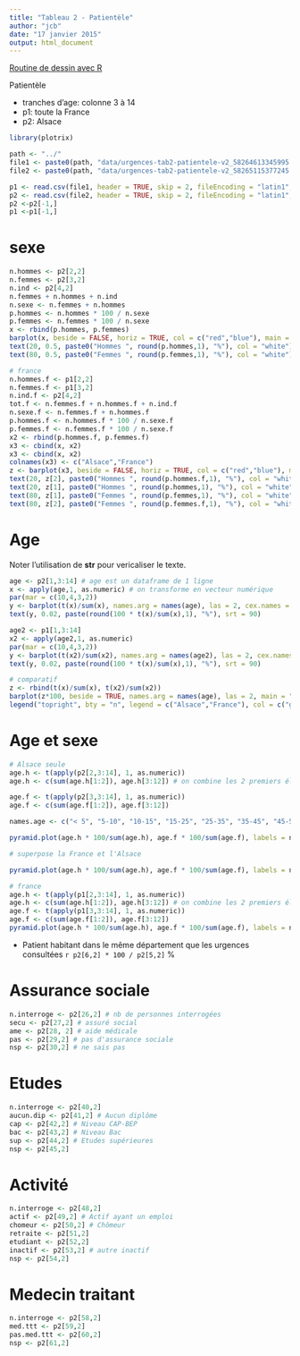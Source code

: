 ```yaml
---
title: "Tableau 2 - Patientèle"
author: "jcb"
date: "17 janvier 2015"
output: html_document
---
```


[Routine de dessin avec R](http://rpackages.ianhowson.com/cran/plotrix/)

Patientèle

- tranches d'age: colonne 3 à 14
- p1: toute la France
- p2: Alsace

```r
library(plotrix)

path <- "../"
file1 <- paste0(path, "data/urgences-tab2-patientele-v2_58264613345995.csv") # France
file2 <- paste0(path, "data/urgences-tab2-patientele-v2_58265115377245.csv") # Alsace

p1 <- read.csv(file1, header = TRUE, skip = 2, fileEncoding = "latin1", blank.lines.skip = TRUE)
p2 <- read.csv(file2, header = TRUE, skip = 2, fileEncoding = "latin1", blank.lines.skip = TRUE)
p2 <-p2[-1,]
p1 <-p1[-1,]
```

sexe
====

```r
n.hommes <- p2[2,2]
n.femmes <- p2[3,2]
n.ind <- p2[4,2]
n.femmes + n.hommes + n.ind
n.sexe <- n.femmes + n.hommes
p.hommes <- n.hommes * 100 / n.sexe
p.femmes <- n.femmes * 100 / n.sexe
x <- rbind(p.hommes, p.femmes)
barplot(x, beside = FALSE, horiz = TRUE, col = c("red","blue"), main = "Sexe", names.arg = c("Alsace"))
text(20, 0.5, paste0("Hommes ", round(p.hommes,1), "%"), col = "white")
text(80, 0.5, paste0("Femmes ", round(p.femmes,1), "%"), col = "white")

# france
n.hommes.f <- p1[2,2]
n.femmes.f <- p1[3,2]
n.ind.f <- p2[4,2]
tot.f <- n.femmes.f + n.hommes.f + n.ind.f
n.sexe.f <- n.femmes.f + n.hommes.f
p.hommes.f <- n.hommes.f * 100 / n.sexe.f
p.femmes.f <- n.femmes.f * 100 / n.sexe.f
x2 <- rbind(p.hommes.f, p.femmes.f)
x3 <- cbind(x, x2)
x3 <- cbind(x, x2)
colnames(x3) <- c("Alsace","France")
z <- barplot(x3, beside = FALSE, horiz = TRUE, col = c("red","blue"), main = "Sexe")
text(20, z[2], paste0("Hommes ", round(p.hommes.f,1), "%"), col = "white")
text(20, z[1], paste0("Hommes ", round(p.hommes,1), "%"), col = "white")
text(80, z[1], paste0("Femmes ", round(p.femmes,1), "%"), col = "white")
text(80, z[2], paste0("Femmes ", round(p.femmes.f,1), "%"), col = "white")

```
Age
===

Noter l'utilisation de __str__ pour vericaliser le texte.

```r
age <- p2[1,3:14] # age est un dataframe de 1 ligne
x <- apply(age,1, as.numeric) # on transforme en vecteur numérique
par(mar = c(10,4,3,2))
y <- barplot(t(x)/sum(x), names.arg = names(age), las = 2, cex.names = 0.8, main = paste0("Passages par âge en Alsace (n = ", round(sum(x),0),")"), ylab = "Fréquence", col = "cornflowerblue")
text(y, 0.02, paste(round(100 * t(x)/sum(x),1), "%"), srt = 90)

age2 <- p1[1,3:14]
x2 <- apply(age2,1, as.numeric)
par(mar = c(10,4,3,2))
y <- barplot(t(x2)/sum(x2), names.arg = names(age2), las = 2, cex.names = 0.8, main = paste0("Passages par âge en France (n = ", round(sum(x2),0),")"), ylab = "Fréquence", col = "cornflowerblue")
text(y, 0.02, paste(round(100 * t(x)/sum(x),1), "%"), srt = 90)

# comparatif
z <- rbind(t(x)/sum(x), t(x2)/sum(x2))
barplot(z*100, beside = TRUE, names.arg = names(age), las = 2, main = "Passages par age en Alsace et en France", ylab = "Pourcentages")
legend("topright", bty = "n", legend = c("Alsace","France"), col = c("gray10", "gray90"), pch = 16)

```

Age et sexe
===========
 
```r
# Alsace seule
age.h <- t(apply(p2[2,3:14], 1, as.numeric))
age.h <- c(sum(age.h[1:2]), age.h[3:12]) # on combine les 2 premiers éléments pour avoir une classe 0 à 5 ans

age.f <- t(apply(p2[3,3:14], 1, as.numeric))
age.f <- c(sum(age.f[1:2]), age.f[3:12])

names.age <- c("< 5", "5-10", "10-15", "15-25", "25-35", "35-45", "45-55", "55-65", "65-75", "75-85", "> 85")

pyramid.plot(age.h * 100/sum(age.h), age.f * 100/sum(age.f), labels = names.age, top.labels = c("Hommes", "ages (années)", "Femmes"), main = "Pyramide des ages en Alsace", labelcex = 0.8, show.values = TRUE)

```

```r
# superpose la France et l'Alsace

pyramid.plot(age.h * 100/sum(age.h), age.f * 100/sum(age.f), labels = names.age, top.labels = c("Hommes", "ages (années)", "Femmes"), main = "Pyramide des ages en Alsace et en France", labelcex = 0.8, add = FALSE)

# france
age.h <- t(apply(p1[2,3:14], 1, as.numeric))
age.h <- c(sum(age.h[1:2]), age.h[3:12]) # on combine les 2 premiers éléments pour avoir une classe 0 à 5 ans
age.f <- t(apply(p1[3,3:14], 1, as.numeric))
age.f <- c(sum(age.f[1:2]), age.f[3:12])
pyramid.plot(age.h * 100/sum(age.h), age.f * 100/sum(age.f), labels = names.age, top.labels = c("Hommes", "ages (années)", "Femmes"), labelcex = 0.8, add = TRUE,  lxcol =  smoothColors("red", alpha = 0.5), rxcol = smoothColors("blue", alpha = 0.5), show.values = TRUE)
```

- Patient habitant dans le même département que les urgences consultées `r p2[6,2] * 100 / p2[5,2]` %

Assurance sociale
=================

```r
n.interroge <- p2[26,2] # nb de personnes interrogées
secu <- p2[27,2] # assuré social
ame <- p2[28, 2] # aide médicale
pas <- p2[29,2] # pas d'assurance sociale
nsp <- p2[30,2] # ne sais pas


```

Etudes
======

```r
n.interroge <- p2[40,2]
aucun.dip <- p2[41,2] # Aucun diplôme
cap <- p2[42,2] # Niveau CAP-BEP
bac <- p2[43,2] # Niveau Bac
sup <- p2[44,2] # Etudes supérieures
nsp <- p2[45,2]
```

Activité
========
    
```r
n.interroge <- p2[48,2]
actif <- p2[49,2] # Actif ayant un emploi
chomeur <- p2[50,2] # Chômeur
retraite <- p2[51,2]
etudiant <- p2[52,2]
inactif <- p2[53,2] # autre inactif
nsp <- p2[54,2]

```

Medecin traitant
================
```r
n.interroge <- p2[58,2]
med.ttt <- p2[59,2]
pas.med.ttt <- p2[60,2]
nsp <- p2[61,2]

```



